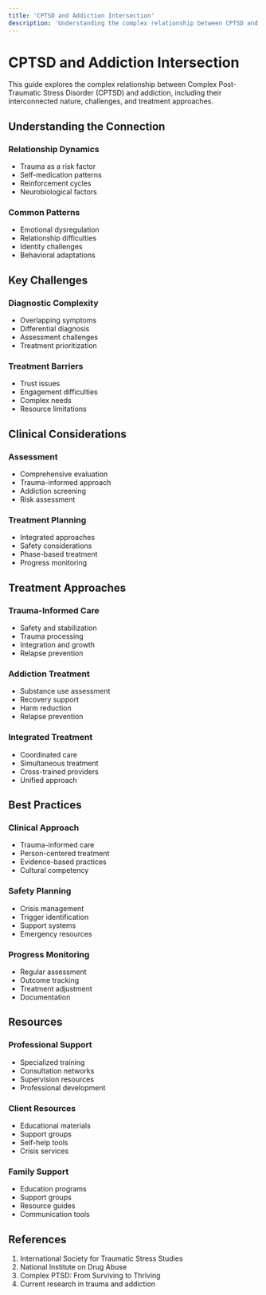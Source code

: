 ```yaml
---
title: 'CPTSD and Addiction Intersection'
description: 'Understanding the complex relationship between CPTSD and addiction'
---
```


# CPTSD and Addiction Intersection

This guide explores the complex relationship between Complex Post-Traumatic Stress Disorder (CPTSD) and addiction, including their interconnected nature, challenges, and treatment approaches.

## Understanding the Connection

### Relationship Dynamics
- Trauma as a risk factor
- Self-medication patterns
- Reinforcement cycles
- Neurobiological factors

### Common Patterns
- Emotional dysregulation
- Relationship difficulties
- Identity challenges
- Behavioral adaptations

## Key Challenges

### Diagnostic Complexity
- Overlapping symptoms
- Differential diagnosis
- Assessment challenges
- Treatment prioritization

### Treatment Barriers
- Trust issues
- Engagement difficulties
- Complex needs
- Resource limitations

## Clinical Considerations

### Assessment
- Comprehensive evaluation
- Trauma-informed approach
- Addiction screening
- Risk assessment

### Treatment Planning
- Integrated approaches
- Safety considerations
- Phase-based treatment
- Progress monitoring

## Treatment Approaches

### Trauma-Informed Care
- Safety and stabilization
- Trauma processing
- Integration and growth
- Relapse prevention

### Addiction Treatment
- Substance use assessment
- Recovery support
- Harm reduction
- Relapse prevention

### Integrated Treatment
- Coordinated care
- Simultaneous treatment
- Cross-trained providers
- Unified approach

## Best Practices

### Clinical Approach
- Trauma-informed care
- Person-centered treatment
- Evidence-based practices
- Cultural competency

### Safety Planning
- Crisis management
- Trigger identification
- Support systems
- Emergency resources

### Progress Monitoring
- Regular assessment
- Outcome tracking
- Treatment adjustment
- Documentation

## Resources

### Professional Support
- Specialized training
- Consultation networks
- Supervision resources
- Professional development

### Client Resources
- Educational materials
- Support groups
- Self-help tools
- Crisis services

### Family Support
- Education programs
- Support groups
- Resource guides
- Communication tools

## References

1. International Society for Traumatic Stress Studies
2. National Institute on Drug Abuse
3. Complex PTSD: From Surviving to Thriving
4. Current research in trauma and addiction 